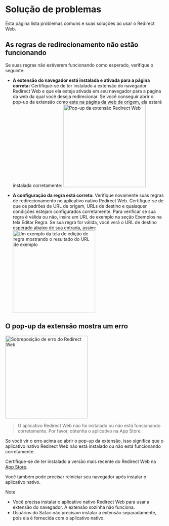 
# Solução de problemas

Esta página lista problemas comuns e suas soluções ao usar o Redirect Web.

<TOCInline toc={toc} />

## As regras de redirecionamento não estão funcionando

Se suas regras não estiverem funcionando como esperado, verifique o seguinte:

- **A extensão do navegador está instalada e ativada para a página correta:** Certifique-se de ter instalado a extensão do navegador Redirect Web e que ela esteja ativada em seu navegador para a página da web da qual você deseja redirecionar. Se você conseguir abrir o pop-up da extensão como este na página da web de origem, ela estará instalada corretamente:
    <Image src={ExtensionPopup} alt="Pop-up da extensão Redirect Web" width="260" hasShadow/>

- **A configuração da regra está correta:** Verifique novamente suas regras de redirecionamento no aplicativo nativo Redirect Web. Certifique-se de que os padrões de URL de origem, URLs de destino e quaisquer condições estejam configurados corretamente. Para verificar se sua regra é válida ou não, insira um URL de exemplo na seção Exemplos na tela Editar Regra. Se sua regra for válida, você verá o URL de destino esperado abaixo de sua entrada, assim:
    <Image src={RuleEditExampleResult} alt="Um exemplo da tela de edição de regra mostrando o resultado do URL de exemplo" width="260" hasShadow/>

## O pop-up da extensão mostra um erro

<Image src={ErrorOverlay} alt="Sobreposição de erro do Redirect Web" width="260" hasShadow hasRoundedCorners/>

> O aplicativo Redirect Web não foi instalado ou não está funcionando corretamente.
> Por favor, obtenha o aplicativo na App Store.

Se você vir o erro acima ao abrir o pop-up da extensão, isso significa que o aplicativo nativo Redirect Web não está instalado ou não está funcionando corretamente.

Certifique-se de ter instalado a versão mais recente do Redirect Web na [App Store](https://apps.apple.com/app/id1571283503).

Você também pode precisar reiniciar seu navegador após instalar o aplicativo nativo.

> [!NOTE]
> * Você precisa instalar o aplicativo nativo Redirect Web para usar a extensão do navegador. A extensão sozinha não funciona.
> * Usuários do Safari não precisam instalar a extensão separadamente, pois ela é fornecida com o aplicativo nativo.
